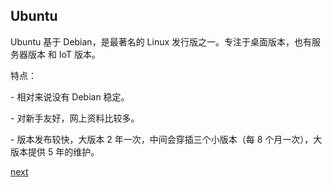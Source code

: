 == Ubuntu ==

Ubuntu 基于 Debian，是最著名的 Linux 发行版之一。专注于桌面版本，也有服务器版本
和 IoT 版本。

特点：

-   相对来说没有 Debian 稳定。

-   对新手友好，网上资料比较多。

-   版本发布较快，大版本 2 年一次，中间会穿插三个小版本（每 8 个月一次），大版本提供 5 年的维护。

[[2.3|next]]
